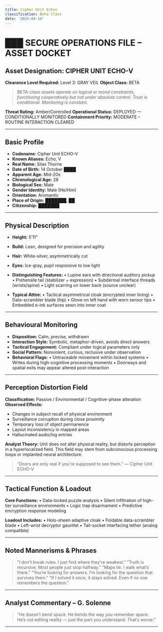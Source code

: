 ```yaml
---
title: Cipher Unit Echov
classification: Beta Class
date: '2025-04-14'
---
```



<HeaderSection date="2025-04-14" objectClass="Beta Class" asset="CIPHER UNIT ECHO-V" />


# ███ SECURE OPERATIONS FILE – ASSET DOCKET

## Asset Designation: CIPHER UNIT ECHO-V
**Clearance Level Required:** Level 3: GRAY VEIL
**Object Class:** BETA
> *BETA-class assets operate on logical or moral constraints, functioning cooperatively but not under absolute control. Trust is conditional. Monitoring is constant.*

**Threat Rating:** Amber/Controlled
**Operational Status:** DEPLOYED — CONDITIONALLY MONITORED
**Containment Priority:** MODERATE – ROUTINE INTERACTION CLEARED

---

## Basic Profile

- **Codename:** Cipher Unit ECHO-V
- **Known Aliases:** Echo, V
- **Real Name:** Silas Thorne
- **Date of Birth:** 14 October ████
- **Apparent Age:** Mid-20s
- **Chronological Age:** 28
- **Biological Sex:** Male
- **Gender Identity:** Male (He/Him)
- **Orientation:** Aromantic
- **Place of Origin:** ███████, ██
- **Citizenship:**  ███████

---

## Physical Description

- **Height:** 5’11”
- **Build:** Lean, designed for precision and agility
- **Hair:** White-silver, asymmetrically cut
- **Eyes:** Ice-gray, pupil responsive to low light
- **Distinguishing Features:**
• Lupine ears with directional auditory pickup
• Prehensile tail (stabilizer + expression)
• Subdermal interface threads (wrists/spine)
• Light scarring on lower back (source unclear)

- **Typical Attire:**
• Tactical asymmetrical cloak (encrypted inner lining)
• Data-scrambler blade (hip)
• Glove on left hand with worn sensor tips
• Embedded e-ink surfaces sewn into inner coat

---

## Behavioural Monitoring

- **Disposition:** Calm, precise, withdrawn
- **Interaction Style:** Symbolic, metaphor-driven, avoids direct answers
- **Tactical Engagement:** Compliant under logical parameters only
- **Social Pattern:** Nonviolent, curious, reclusive under observation
- **Behavioral Flags:**
• Untraceable movement within locked systems
• Writes during high-cognitive processing moments
• Doorways and spatial exits may appear altered post-interaction

---

## Perception Distortion Field

**Classification:** Passive / Environmental / Cognitive-phase alteration
**Observed Effects:**
- Changes in subject recall of physical environment
- Surveillance corruption during close proximity
- Temporary loss of object permanence
- Layout inconsistency in mapped areas
- Hallucinated audio/log entries

**Analyst Theory:**
Unit does not alter physical reality, but distorts perception in a hyperlocalized field. This field may stem from subconscious processing loops or implanted neural architecture.

> “Doors are only real if you're supposed to see them.” — Cipher Unit ECHO-V

---

## Tactical Function & Loadout

**Core Functions:**
• Data-locked puzzle analysis
• Silent infiltration of high-tier surveillance environments
• Logic trap disarmament
• Predictive encryption response modeling

**Loadout Includes:**
• Holo-sheen adaptive cloak
• Foldable data-scrambler blade
• Left-wrist decryptor gauntlet
• Tail-socket interfacing tether (analog compatible)

---

## Noted Mannerisms & Phrases

> "I don't break rules. I just find where they're weakest."
> "Truth is recursive. Most people just stop halfway."
> "Maps lie. I walk what’s there."
> "You’re looking for answers. I’m looking for the question that survives them."
> "If I solved it once, it stays solved. Even if no one remembers the question."

---

## Analyst Commentary – G. Solenne
> "He doesn’t bend space. He bends the way *you* remember space. He’s not editing reality — just the part you understand. That’s worse."

---






<DossierTagList tags={[]} />
